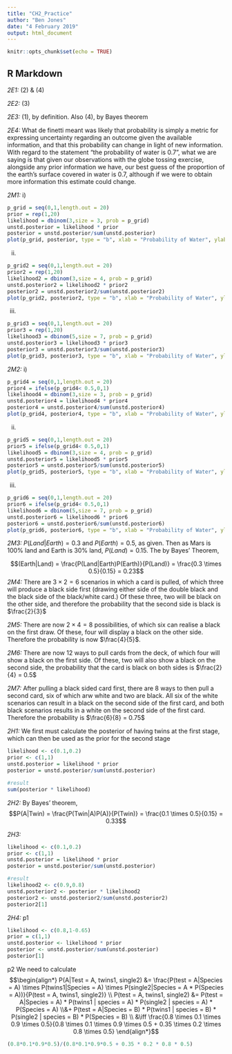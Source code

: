 ```yaml
---
title: "CH2_Practice"
author: "Ben Jones"
date: "4 February 2019"
output: html_document
---
```


```r
knitr::opts_chunk$set(echo = TRUE)
```

## R Markdown

*2E1:*
(2) & (4)

*2E2:*
(3)

*2E3:*
(1), by definition.
Also (4), by Bayes theorem

*2E4:*
What de finetti meant was likely that probability is simply a metric for expressing uncertainty regarding an outcome given the available information, and that this probability can change in light of new information. With regard to the statement "the probability of water is 0.7", what we are saying is that given our observations with the globe tossing exercise, alongside any prior information we have, our best guess of the proportion of the earth's surface covered in water is 0.7, although if we were to obtain more information this estimate could change.

*2M1:*
i)
```r
p_grid = seq(0,1,length.out = 20)
prior = rep(1,20)
likelihood = dbinom(3,size = 3, prob = p_grid)
unstd.posterior = likelihood * prior
posterior = unstd.posterior/sum(unstd.posterior)
plot(p_grid, posterior, type = "b", xlab = "Probability of Water", ylab = "posterior probability")
```
ii)
```r
p_grid2 = seq(0,1,length.out = 20)
prior2 = rep(1,20)
likelihood2 = dbinom(3,size = 4, prob = p_grid)
unstd.posterior2 = likelihood2 * prior2
posterior2 = unstd.posterior2/sum(unstd.posterior2)
plot(p_grid2, posterior2, type = "b", xlab = "Probability of Water", ylab = "posterior probability")
```
iii)
```r
p_grid3 = seq(0,1,length.out = 20)
prior3 = rep(1,20)
likelihood3 = dbinom(5,size = 7, prob = p_grid)
unstd.posterior3 = likelihood3 * prior3
posterior3 = unstd.posterior3/sum(unstd.posterior3)
plot(p_grid3, posterior3, type = "b", xlab = "Probability of Water", ylab = "posterior probability")
```

*2M2:*
i)
```r
p_grid4 = seq(0,1,length.out = 20)
prior4 = ifelse(p_grid4< 0.5,0,1)
likelihood4 = dbinom(3,size = 3, prob = p_grid)
unstd.posterior4 = likelihood4 * prior4
posterior4 = unstd.posterior4/sum(unstd.posterior4)
plot(p_grid4, posterior4, type = "b", xlab = "Probability of Water", ylab = "posterior probability")
```

ii)
```r
p_grid5 = seq(0,1,length.out = 20)
prior5 = ifelse(p_grid4< 0.5,0,1)
likelihood5 = dbinom(3,size = 4, prob = p_grid)
unstd.posterior5 = likelihood5 * prior5
posterior5 = unstd.posterior5/sum(unstd.posterior5)
plot(p_grid5, posterior5, type = "b", xlab = "Probability of Water", ylab = "posterior probability")
```

iii)
```r
p_grid6 = seq(0,1,length.out = 20)
prior6 = ifelse(p_grid4< 0.5,0,1)
likelihood6 = dbinom(5,size = 7, prob = p_grid)
unstd.posterior6 = likelihood6 * prior6
posterior6 = unstd.posterior6/sum(unstd.posterior6)
plot(p_grid6, posterior6, type = "b", xlab = "Probability of Water", ylab = "posterior probability")
```

*2M3:*
$P(Land|Earth) = 0.3$ and $P(Earth) = 0.5$, as given. Then as Mars is $100\%$ land and Earth is $30\%$ land, $P(Land) = 0.15$. The by Bayes' Theorem,

$$(Earth|Land) = \frac{P(Land|Earth)P(Earth)}{P(Land)} = \frac{0.3 \times 0.5}{0.15} = 0.23$$
*2M4:*
There are $3 \times 2 = 6$ scenarios in which a card is pulled, of which three will produce a black side first (drawing either side of the double black and the black side of the black/white card.) Of these three, two will be black on the other side, and therefore the probability that the second side is black is $\frac{2}{3}$

*2M5:*
There are now $2 \times 4 = 8$ possibilities, of which six can realise a black on the first draw. Of these, four will display a black on the other side. Therefore the probability is now $\frac{4}{5}$.

*2M6:*
There are now 12 ways to pull cards from the deck, of which four will show a black on the first side. Of these, two will also show a black on the second side, the probability that the card is black on both sides is $\frac{2}{4} = 0.5$

*2M7:*
After pulling a black sided card first, there are 8 ways to then pull a second card, six of which arw white and two are black. All six of the white scenarios can result in a black on the second side of the first card, and both black scenarios results in a white on the second side of the first card. Therefore the probability is $\frac{6}{8} = 0.75$

*2H1:*
We first must calculate the posterior of having twins at the first stage, which can then be  used as the prior for the second stage

```r
likelihood <- c(0.1,0.2)
prior <- c(1,1)
unstd.posterior = likelihood * prior
posterior = unstd.posterior/sum(unstd.posterior)

#result
sum(posterior * likelihood)
```

*2H2:*
By Bayes' theorem, 
$$P(A|Twin) = \frac{P(Twin|A)P(A)}{P(Twin)} = \frac{0.1 \times 0.5}{0.15} = 0.33$$

*2H3:*
```r
likelihood <- c(0.1,0.2)
prior <- c(1,1)
unstd.posterior = likelihood * prior
posterior = unstd.posterior/sum(unstd.posterior)

#result
likelihood2 <- c(0.9,0.8)
unstd.posterior2 <- posterior * likelihood2
posterior2 <- unstd.posterior2/sum(unstd.posterior2)
posterior2[1]
```

*2H4:*
p1
```r
likelihood <- c(0.8,1-0.65)
prior = c(1,1)
unstd.posterior <- likelihood * prior
posterior <- unstd.posterior/sum(unstd.posterior)
posterior[1]
```
p2
We need to calculate $$\begin{align*}
P(A|Test = A, twins1, single2) &= \frac{P(test = A|Species = A) \times P(twins1|Species = A) \times P(single2|Species = A * P(Species = A))}{P(test = A, twins1, single2)} \\
P(test = A, twins1, single2) &= P(test = A|Species = A) * P(twins1 | species = A) * P(single2 | species = A) * P(Species = A) 
\\&+ P(test = A|Species = B) * P(twins1 | species = B) * P(single2 | species = B) * P(Species = B) \\
&\iff \frac{0.8 \times 0.1 \times 0.9 \times 0.5}{0.8 \times 0.1 \times 0.9 \times 0.5  + 0.35 \times 0.2 \times 0.8 \times 0.5}
\end{align*}$$ 
```r
(0.8*0.1*0.9*0.5)/(0.8*0.1*0.9*0.5 + 0.35 * 0.2 * 0.8 * 0.5)
```
